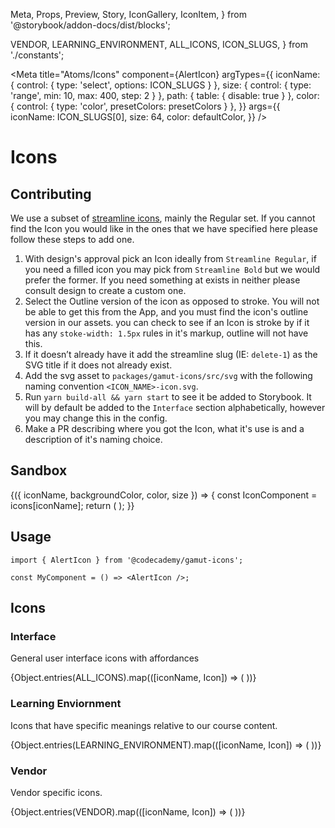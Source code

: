   Meta,
  Props,
  Preview,
  Story,
  IconGallery,
  IconItem,
} from '@storybook/addon-docs/dist/blocks';

  VENDOR,
  LEARNING_ENVIRONMENT,
  ALL_ICONS,
  ICON_SLUGS,
} from './constants';

<Meta
  title="Atoms/Icons"
  component={AlertIcon}
  argTypes={{
    iconName: { control: { type: 'select', options: ICON_SLUGS } },
    size: { control: { type: 'range', min: 10, max: 400, step: 2 } },
    path: { table: { disable: true } },
    color: { control: { type: 'color', presetColors: presetColors } },
  }}
  args={{
    iconName: ICON_SLUGS[0],
    size: 64,
    color: defaultColor,
  }}
/>

# Icons

<StoryStatus status="stable" />

## Contributing

We use a subset of [streamline icons](https://app.streamlineicons.com/streamline-regular), mainly the Regular set. If you cannot find the Icon you would like
in the ones that we have specified here please follow these steps to add one.

1. With design's approval pick an Icon ideally from `Streamline Regular`, if you need a filled icon you may pick from `Streamline Bold` but we would prefer the former.
   If you need something at exists in neither please consult design to create a custom one.
2. Select the Outline version of the icon as opposed to stroke. You will not be able to get this from the App, and you must find the icon's outline version in our assets.
   you can check to see if an Icon is stroke by if it has any `stoke-width: 1.5px` rules in it's markup, outline will not have this.
3. If it doesn’t already have it add the streamline slug (IE: `delete-1`) as the SVG title if it does not already exist.
4. Add the svg asset to `packages/gamut-icons/src/svg` with the following naming convention `<ICON_NAME>-icon.svg`.
5. Run `yarn build-all && yarn start` to see it be added to Storybook. It will by default be added to the `Interface` section alphabetically, however you may change this in the config.
6. Make a PR describing where you got the Icon, what it's use is and a description of it's naming choice.

## Sandbox

<Preview withSource="open">
  <Story name="Editable Icon">
    {({ iconName, backgroundColor, color, size }) => {
      const IconComponent = icons[iconName];
      return (
        <IconComponent
          size={size}
          style={{
            color: color,
          }}
        />
      );
    }}
  </Story>
</Preview>

<Props story="Editable Icon" />

## Usage

```tsx
import { AlertIcon } from '@codecademy/gamut-icons';

const MyComponent = () => <AlertIcon />;
```

## Icons

### Interface

General user interface icons with affordances

<IconGallery>
  {Object.entries(ALL_ICONS).map(([iconName, Icon]) => (
    <IconItem key={iconName} name={iconName}>
      <Icon />
    </IconItem>
  ))}
</IconGallery>

### Learning Enviornment

Icons that have specific meanings relative to our course content.

<IconGallery>
  {Object.entries(LEARNING_ENVIRONMENT).map(([iconName, Icon]) => (
    <IconItem key={iconName} name={iconName}>
      <Icon />
    </IconItem>
  ))}
</IconGallery>

### Vendor

Vendor specific icons.

<IconGallery>
  {Object.entries(VENDOR).map(([iconName, Icon]) => (
    <IconItem key={iconName} name={iconName}>
      <Icon />
    </IconItem>
  ))}
</IconGallery>

